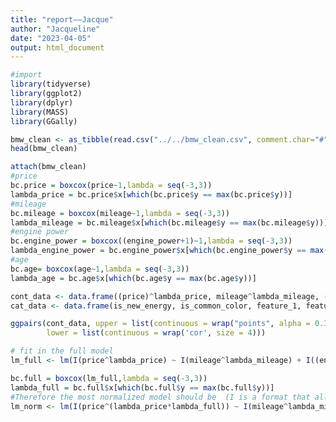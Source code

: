```yaml
---
title: "report——Jacque"
author: "Jacqueline"
date: "2023-04-05"
output: html_document
---
```

```r
#import
library(tidyverse)
library(ggplot2)
library(dplyr)
library(MASS)
library(GGally)
```

```r
bmw_clean <- as_tibble(read.csv("../../bmw_clean.csv", comment.char="#"))
head(bmw_clean)
```


```r
attach(bmw_clean)
#price
bc.price = boxcox(price~1,lambda = seq(-3,3))
lambda_price = bc.price$x[which(bc.price$y == max(bc.price$y))]
#mileage 
bc.mileage = boxcox(mileage~1,lambda = seq(-3,3))
lambda_mileage = bc.mileage$x[which(bc.mileage$y == max(bc.mileage$y))]
#engine power
bc.engine_power = boxcox((engine_power+1)~1,lambda = seq(-3,3))
lambda_engine_power = bc.engine_power$x[which(bc.engine_power$y == max(bc.engine_power$y))]
#age
bc.age= boxcox(age~1,lambda = seq(-3,3))
lambda_age = bc.age$x[which(bc.age$y == max(bc.age$y))]
```

```r

cont_data <- data.frame((price)^lambda_price, mileage^lambda_mileage, (engine_power+1)^lambda_engine_power, age^lambda_age)
cat_data <- data.frame(is_new_energy, is_common_color, feature_1, feature_2, feature_3, feature_4, feature_5, feature_6, feature_7, feature_8)

ggpairs(cont_data, upper = list(continuous = wrap("points", alpha = 0.3, size=0.05)), 
        lower = list(continuous = wrap('cor', size = 4)))

```

```r
# fit in the full model
lm_full <- lm(I(price^lambda_price) ~ I(mileage^lambda_mileage) + I((engine_power+1)^lambda_engine_power) + I(age^lambda_age) + is_new_energy + is_common_color+ feature_1+ feature_2+ feature_3+feature_4+ feature_5+ feature_6+feature_7+ feature_8, data = bmw_clean)
```

```r
bc.full = boxcox(lm_full,lambda = seq(-3,3))
lambda_full = bc.full$x[which(bc.full$y == max(bc.full$y))]
#Therefore the most normalized model should be  (I is a format that allows exponent exsits idk why the original way doesnt work)
lm_norm <- lm(I(price^(lambda_price*lambda_full)) ~ I(mileage^lambda_mileage) + I((engine_power+1)^lambda_engine_power) + I(age^lambda_age) + is_new_energy + is_common_color+ feature_1+ feature_2+ feature_3+feature_4+ feature_5+ feature_6+feature_7+ feature_8, data = bmw_clean)
```

